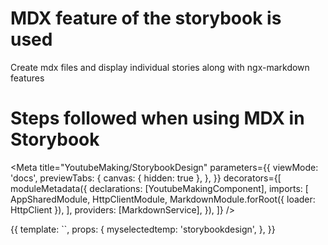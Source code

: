 
# MDX feature of the storybook is used

Create mdx files and display individual stories along with ngx-markdown features

# Steps followed when using MDX in Storybook

<Meta
  title="YoutubeMaking/StorybookDesign"
  parameters={{
    viewMode: 'docs',
    previewTabs: {
      canvas: { hidden: true },
    },
  }}
  decorators={[
    moduleMetadata({
      declarations: [YoutubeMakingComponent],
      imports: [
        AppSharedModule,
        HttpClientModule,
        MarkdownModule.forRoot({ loader: HttpClient }),
      ],
      providers: [MarkdownService],
    }),
  ]}
/>

<Story name="StorybookDesign">
  {{
    template: `<app-youtube-making [myselectedtemp]= "myselectedtemp"></app-youtube-making>`,
    props: {
      myselectedtemp: 'storybookdesign',
    },
  }}
</Story>
